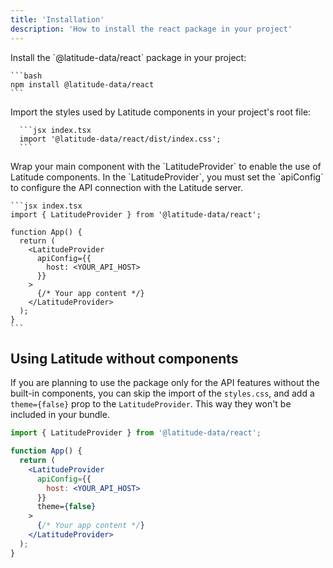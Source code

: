 ```yaml
---
title: 'Installation'
description: 'How to install the react package in your project'
---
```


<Steps>
  <Step title='Install Latitude for React'>
    Install the `@latitude-data/react` package in your project:

    ```bash
    npm install @latitude-data/react
    ```
  </Step>
  <Step title='Import the styles'>
      Import the styles used by Latitude components in your project's root file:
  
      ```jsx index.tsx
      import '@latitude-data/react/dist/index.css';
      ```
  </Step>
  <Step title='Wrap your app with the LatitudeProvider'>
    Wrap your main component with the `LatitudeProvider` to enable the use of Latitude components.
    In the `LatitudeProvider`, you must set the `apiConfig` to configure the API connection with the Latitude server.

    ```jsx index.tsx
    import { LatitudeProvider } from '@latitude-data/react';

    function App() {
      return (
        <LatitudeProvider
          apiConfig={{
            host: <YOUR_API_HOST>
          }}
        >
          {/* Your app content */}
        </LatitudeProvider>
      );
    }
    ```
  </Step>
</Steps>

## Using Latitude without components
If you are planning to use the package only for the API features without the built-in components, you can skip the import of the `styles.css`, and add a `theme={false}` prop to the `LatitudeProvider`.
This way they won't be included in your bundle.

```jsx index.tsx
import { LatitudeProvider } from '@latitude-data/react';

function App() {
  return (
    <LatitudeProvider
      apiConfig={{
        host: <YOUR_API_HOST>
      }}
      theme={false}
    >
      {/* Your app content */}
    </LatitudeProvider>
  );
}
```